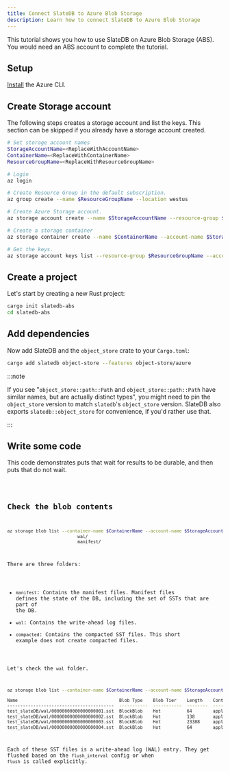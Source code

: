 ```yaml
---
title: Connect SlateDB to Azure Blob Storage
description: Learn how to connect SlateDB to Azure Blob Storage
---
```


This tutorial shows you how to use SlateDB on Azure Blob Storage (ABS). You would need an ABS account to complete the tutorial.

## Setup

[Install](https://learn.microsoft.com/en-us/cli/azure/install-azure-cli) the Azure CLI.

## Create Storage account

The following steps creates a storage account and list the keys. This section can be skipped if you already have a storage account created.

```bash
# Set storage account names
StorageAccountName=<ReplaceWithAccountName>
ContainerName=<ReplaceWithContainerName>
ResourceGroupName=<ReplaceWithResourceGroupName>

# Login
az login

# Create Resource Group in the default subscription.
az group create --name $ResourceGroupName --location westus

# Create Azure Storage account.
az storage account create --name $StorageAccountName --resource-group $ResourceGroupName --location westus --sku Standard_LRS

# Create a storage container
az storage container create --name $ContainerName --account-name $StorageAccountName

# Get the keys.
az storage account keys list --resource-group $ResourceGroupName --account-name $StorageAccountName
```

## Create a project

Let's start by creating a new Rust project:

```bash
cargo init slatedb-abs
cd slatedb-abs
```

## Add dependencies

Now add SlateDB and the `object_store` crate to your `Cargo.toml`:

```bash
cargo add slatedb object-store --features object-store/azure
```

:::note

If you see "`object_store::path::Path` and `object_store::path::Path` have similar names, but are actually distinct types", you might need to pin the `object_store` version to match `slatedb`'s `object_store` version. SlateDB also exports `slatedb::object_store` for convenience, if you'd rather use that.

:::

## Write some code

This code demonstrates puts that wait for results to be durable, and then puts that do not wait.


<Code code={absExample} lang="rust" title="main.rs" />

## Check the blob contents

```bash
az storage blob list --container-name $ContainerName --account-name $StorageAccountName --prefix "test_slateDB/" --delimiter "/" --output table
                           wal/
                           manifest/
```

There are three folders:

- `manifest`: Contains the manifest files. Manifest files defines the state of the DB, including the set of SSTs that are part of the DB.
- `wal`: Contains the write-ahead log files.
- `compacted`: Contains the compacted SST files. This short example does not create compacted files.

Let's check the `wal` folder. 

```bash
az storage blob list --container-name $ContainerName --account-name $StorageAccountName --prefix "test_slateDB/wal/" --delimiter "/" --output table

Name                                       Blob Type    Blob Tier    Length    Content Type              Last Modified              Snapshot
-----------------------------------------  -----------  -----------  --------  ------------------------  -------------------------  ----------
test_slateDB/wal/00000000000000000001.sst  BlockBlob    Hot          64        application/octet-stream  2024-09-07T01:15:49+00:00
test_slateDB/wal/00000000000000000002.sst  BlockBlob    Hot          138       application/octet-stream  2024-09-07T01:15:49+00:00
test_slateDB/wal/00000000000000000003.sst  BlockBlob    Hot          23388     application/octet-stream  2024-09-07T01:15:49+00:00
test_slateDB/wal/00000000000000000004.sst  BlockBlob    Hot          64        application/octet-stream  2024-09-07T01:15:50+00:00

```

Each of these SST files is a write-ahead log (WAL) entry. They get flushed based on the `flush_interval` config or when `flush` is called explicitly.

```
